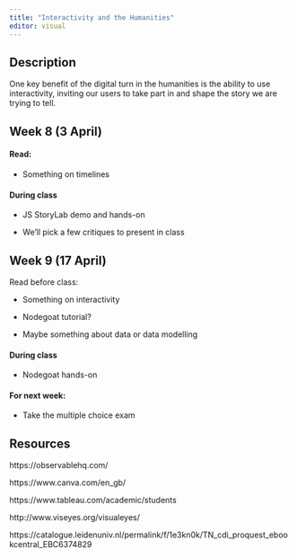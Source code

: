 ```yaml
---
title: "Interactivity and the Humanities"
editor: visual
---
```


## Description

One key benefit of the digital turn in the humanities is the ability to use interactivity, inviting our users to take part in and shape the story we are trying to tell.

## Week 8 (3 April)

#### Read:

-   Something on timelines

#### During class

-   JS StoryLab demo and hands-on

-   We'll pick a few critiques to present in class

## Week 9 (17 April)

Read before class:

-   Something on interactivity

-   Nodegoat tutorial?

-   Maybe something about data or data modelling

#### During class

-   Nodegoat hands-on

#### For next week:

-   Take the multiple choice exam

## Resources

https://observablehq.com/

https://www.canva.com/en_gb/

https://www.tableau.com/academic/students

http://www.viseyes.org/visualeyes/

https://catalogue.leidenuniv.nl/permalink/f/1e3kn0k/TN_cdi_proquest_ebookcentral_EBC6374829

\
